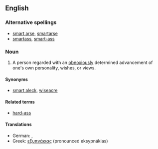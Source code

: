 ==English==

===Alternative spellings===
*[[smart arse]], [[smartarse]]
*[[smartass]], [[smart-ass]]

===Noun===
{{en-noun|sg=[[smart]] [[ass]]|es}}

# {{slang}} A person regarded with an [[obnoxiously]] determined advancement of one's own personality, wishes, or views.

====Synonyms====
*[[smart aleck]], [[wiseacre]]

====Related terms====
*[[hard-ass]]

====Translations====
* German: {{t+|de|Klugscheißer}}, {{t+|de|Besserwisser}}
* Greek: [[εξυπνάκιας]] (pronounced eksypnákias)